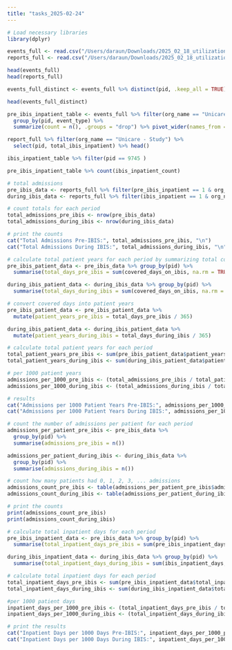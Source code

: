 ```yaml
---
title: "tasks_2025-02-24"
---
```


```r
# Load necessary libraries
library(dplyr)

events_full <- read.csv("/Users/daraun/Downloads/2025_02_18_utilization_events.csv")
reports_full <- read.csv("/Users/daraun/Downloads/2025_02_18_utilization_report.csv")

head(events_full)
head(reports_full)
```

```r
events_full_distinct <- events_full %>% distinct(pid, .keep_all = TRUE)

head(events_full_distinct)
```

```r
pre_ibis_inpatient_table <- events_full %>% filter(org_name == "Unicare - Study") %>% filter(pre_ibis_inpatient == 1 | event_type == "no_utilization") %>%
  group_by(pid, event_type) %>%
  summarize(count = n(), .groups = "drop") %>% pivot_wider(names_from = event_type, values_from = count) %>% replace(is.na(.), 0) %>% rename(ibis_inpatient_count = inpatient)
```

```r
report_full %>% filter(org_name == "Unicare - Study") %>%
  select(pid, total_ibis_inpatient) %>% head()

ibis_inpatient_table %>% filter(pid == 9745 )
```

```r
pre_ibis_inpatient_table %>% count(ibis_inpatient_count)
```

```r
# total admissions
pre_ibis_data <- reports_full %>% filter(pre_ibis_inpatient == 1 & org_name == "Unicare - Study")
during_ibis_data <- reports_full %>% filter(ibis_inpatient == 1 & org_name == "Unicare - Study")

# count totals for each period
total_admissions_pre_ibis <- nrow(pre_ibis_data)
total_admissions_during_ibis <- nrow(during_ibis_data)

# print the counts
cat("Total Admissions Pre-IBIS:", total_admissions_pre_ibis, "\n")
cat("Total Admissions During IBIS:", total_admissions_during_ibis, "\n")

```

```r
# calculate total patient years for each period by summarizing total covered days per patient
pre_ibis_patient_data <- pre_ibis_data %>% group_by(pid) %>%
  summarise(total_days_pre_ibis = sum(covered_days_on_ibis, na.rm = TRUE))

during_ibis_patient_data <- during_ibis_data %>% group_by(pid) %>%
  summarise(total_days_during_ibis = sum(covered_days_on_ibis, na.rm = TRUE))

# convert covered days into patient years
pre_ibis_patient_data <- pre_ibis_patient_data %>%
  mutate(patient_years_pre_ibis = total_days_pre_ibis / 365)

during_ibis_patient_data <- during_ibis_patient_data %>%
  mutate(patient_years_during_ibis = total_days_during_ibis / 365)

# calculate total patient years for each period
total_patient_years_pre_ibis <- sum(pre_ibis_patient_data$patient_years_pre_ibis, na.rm = TRUE)
total_patient_years_during_ibis <- sum(during_ibis_patient_data$patient_years_during_ibis, na.rm = TRUE)

# per 1000 patient years
admissions_per_1000_pre_ibis <- (total_admissions_pre_ibis / total_patient_years_pre_ibis) * 1000
admissions_per_1000_during_ibis <- (total_admissions_during_ibis / total_patient_years_during_ibis) * 1000

# results
cat("Admissions per 1000 Patient Years Pre-IBIS:", admissions_per_1000_pre_ibis, "\n")
cat("Admissions per 1000 Patient Years During IBIS:", admissions_per_1000_during_ibis, "\n")

```

```r
# count the number of admissions per patient for each period
admissions_per_patient_pre_ibis <- pre_ibis_data %>%
  group_by(pid) %>%
  summarise(admissions_pre_ibis = n())

admissions_per_patient_during_ibis <- during_ibis_data %>%
  group_by(pid) %>%
  summarise(admissions_during_ibis = n())

# count how many patients had 0, 1, 2, 3, ... admissions
admissions_count_pre_ibis <- table(admissions_per_patient_pre_ibis$admissions_pre_ibis)
admissions_count_during_ibis <- table(admissions_per_patient_during_ibis$admissions_during_ibis)

# print the counts
print(admissions_count_pre_ibis)
print(admissions_count_during_ibis)

```

```r
# calculate total inpatient days for each period
pre_ibis_inpatient_data <- pre_ibis_data %>% group_by(pid) %>%
  summarise(total_inpatient_days_pre_ibis = sum(pre_ibis_inpatient_days, na.rm = TRUE))

during_ibis_inpatient_data <- during_ibis_data %>% group_by(pid) %>%
  summarise(total_inpatient_days_during_ibis = sum(ibis_inpatient_days, na.rm = TRUE))

# calculate total inpatient days for each period
total_inpatient_days_pre_ibis <- sum(pre_ibis_inpatient_data$total_inpatient_days_pre_ibis, na.rm = TRUE)
total_inpatient_days_during_ibis <- sum(during_ibis_inpatient_data$total_inpatient_days_during_ibis, na.rm = TRUE)

#per 1000 patient days
inpatient_days_per_1000_pre_ibis <- (total_inpatient_days_pre_ibis / total_patient_years_pre_ibis) * 1000
inpatient_days_per_1000_during_ibis <- (total_inpatient_days_during_ibis / total_patient_years_during_ibis) * 1000

# print the results
cat("Inpatient Days per 1000 Days Pre-IBIS:", inpatient_days_per_1000_pre_ibis, "\n")
cat("Inpatient Days per 1000 Days During IBIS:", inpatient_days_per_1000_during_ibis, "\n")

```

```r

```
